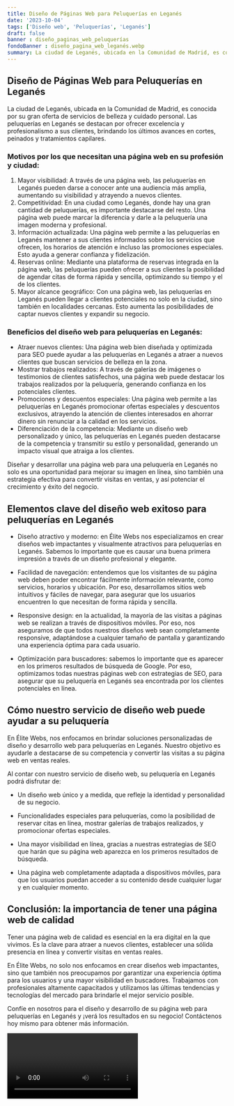 ```yaml
---
title: Diseño de Páginas Web para Peluquerías en Leganés
date: '2023-10-04'
tags: ['Diseño web', 'Peluquerías', 'Leganés']
draft: false
banner : diseño_paginas_web_peluquerías
fondoBanner : diseño_pagina_web_leganés.webp
summary: La ciudad de Leganés, ubicada en la Comunidad de Madrid, es conocida por su gran oferta de servicios de belleza y cuidado personal. Las peluquerías en Leganés se destacan por ofrecer excelencia y profesionalismo a sus clientes, brindando los últimos avances en cortes, peinados y tratamientos capilares.
---
```


## Diseño de Páginas Web para Peluquerías en Leganés

La ciudad de Leganés, ubicada en la Comunidad de Madrid, es conocida por su gran oferta de servicios de belleza y cuidado personal. Las peluquerías en Leganés se destacan por ofrecer excelencia y profesionalismo a sus clientes, brindando los últimos avances en cortes, peinados y tratamientos capilares.

### Motivos por los que necesitan una página web en su profesión y ciudad:
1. Mayor visibilidad: A través de una página web, las peluquerías en Leganés pueden darse a conocer ante una audiencia más amplia, aumentando su visibilidad y atrayendo a nuevos clientes.
2. Competitividad: En una ciudad como Leganés, donde hay una gran cantidad de peluquerías, es importante destacarse del resto. Una página web puede marcar la diferencia y darle a la peluquería una imagen moderna y profesional.
3. Información actualizada: Una página web permite a las peluquerías en Leganés mantener a sus clientes informados sobre los servicios que ofrecen, los horarios de atención e incluso las promociones especiales. Esto ayuda a generar confianza y fidelización.
4. Reservas online: Mediante una plataforma de reservas integrada en la página web, las peluquerías pueden ofrecer a sus clientes la posibilidad de agendar citas de forma rápida y sencilla, optimizando su tiempo y el de los clientes.
5. Mayor alcance geográfico: Con una página web, las peluquerías en Leganés pueden llegar a clientes potenciales no solo en la ciudad, sino también en localidades cercanas. Esto aumenta las posibilidades de captar nuevos clientes y expandir su negocio.

### Beneficios del diseño web para peluquerías en Leganés:
- Atraer nuevos clientes: Una página web bien diseñada y optimizada para SEO puede ayudar a las peluquerías en Leganés a atraer a nuevos clientes que buscan servicios de belleza en la zona.
- Mostrar trabajos realizados: A través de galerías de imágenes o testimonios de clientes satisfechos, una página web puede destacar los trabajos realizados por la peluquería, generando confianza en los potenciales clientes.
- Promociones y descuentos especiales: Una página web permite a las peluquerías en Leganés promocionar ofertas especiales y descuentos exclusivos, atrayendo la atención de clientes interesados en ahorrar dinero sin renunciar a la calidad en los servicios.
- Diferenciación de la competencia: Mediante un diseño web personalizado y único, las peluquerías en Leganés pueden destacarse de la competencia y transmitir su estilo y personalidad, generando un impacto visual que atraiga a los clientes.

Diseñar y desarrollar una página web para una peluquería en Leganés no solo es una oportunidad para mejorar su imagen en línea, sino también una estrategia efectiva para convertir visitas en ventas, y así potenciar el crecimiento y éxito del negocio.

<GifSeo />

<Cta />

## Elementos clave del diseño web exitoso para peluquerías en Leganés

- Diseño atractivo y moderno: en Élite Webs nos especializamos en crear diseños web impactantes y visualmente atractivos para peluquerías en Leganés. Sabemos lo importante que es causar una buena primera impresión a través de un diseño profesional y elegante.

- Facilidad de navegación: entendemos que los visitantes de su página web deben poder encontrar fácilmente información relevante, como servicios, horarios y ubicación. Por eso, desarrollamos sitios web intuitivos y fáciles de navegar, para asegurar que los usuarios encuentren lo que necesitan de forma rápida y sencilla.

- Responsive design: en la actualidad, la mayoría de las visitas a páginas web se realizan a través de dispositivos móviles. Por eso, nos aseguramos de que todos nuestros diseños web sean completamente responsive, adaptándose a cualquier tamaño de pantalla y garantizando una experiencia óptima para cada usuario.

- Optimización para buscadores: sabemos lo importante que es aparecer en los primeros resultados de búsqueda de Google. Por eso, optimizamos todas nuestras páginas web con estrategias de SEO, para asegurar que su peluquería en Leganés sea encontrada por los clientes potenciales en línea.

## Cómo nuestro servicio de diseño web puede ayudar a su peluquería

En Élite Webs, nos enfocamos en brindar soluciones personalizadas de diseño y desarrollo web para peluquerías en Leganés. Nuestro objetivo es ayudarle a destacarse de su competencia y convertir las visitas a su página web en ventas reales.

Al contar con nuestro servicio de diseño web, su peluquería en Leganés podrá disfrutar de:

- Un diseño web único y a medida, que refleje la identidad y personalidad de su negocio.

- Funcionalidades especiales para peluquerías, como la posibilidad de reservar citas en línea, mostrar galerías de trabajos realizados, y promocionar ofertas especiales.

- Una mayor visibilidad en línea, gracias a nuestras estrategias de SEO que harán que su página web aparezca en los primeros resultados de búsqueda.

- Una página web completamente adaptada a dispositivos móviles, para que los usuarios puedan acceder a su contenido desde cualquier lugar y en cualquier momento.

## Conclusión: la importancia de tener una página web de calidad

Tener una página web de calidad es esencial en la era digital en la que vivimos. Es la clave para atraer a nuevos clientes, establecer una sólida presencia en línea y convertir visitas en ventas reales.

En Élite Webs, no solo nos enfocamos en crear diseños web impactantes, sino que también nos preocupamos por garantizar una experiencia óptima para los usuarios y una mayor visibilidad en buscadores. Trabajamos con profesionales altamente capacitados y utilizamos las últimas tendencias y tecnologías del mercado para brindarle el mejor servicio posible.

Confíe en nosotros para el diseño y desarrollo de su página web para peluquerías en Leganés y ¡verá los resultados en su negocio! Contáctenos hoy mismo para obtener más información.

<Video />

<CtaBot job='Peluquerías' city='Leganés'/>

<Gmaps query='Leganés+españa+maps' />